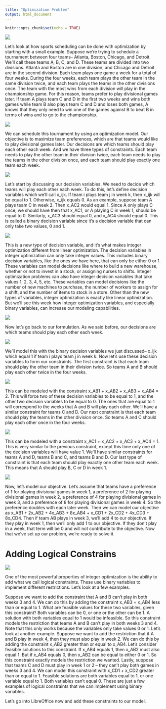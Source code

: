 ```yaml
---
title: "Optimization Problem"
output: html_document
---
```


```r
knitr::opts_chunk$set(echo = TRUE)
```

![](img/1-SchedulingTournament.png)

Let's look at how sports scheduling can be done with optimization by starting with a small example. Suppose we're trying to schedule a tournament between four teams-- Atlanta, Boston, Chicago, and Detroit. We'll call these teams A, B, C, and D. These teams are divided into two divisions. Atlanta and Boston are in one division, and Chicago and Detroit are in the second division. Each team plays one game a week for a total of four weeks. During the four weeks, each team plays the other team in the same division twice, and each team plays the teams in the other divisions once. The team with the most wins from each division will play in the championship game. For this reason, teams prefer to play divisional games later. If team A plays team C and D in the first two weeks and wins both games while team B also plays team C and D and loses both games, A knows that they only need to win one of the games against B to beat B in terms of wins and to go to the championship.  
  
![](img/2-AnOptimizationApproach.png)  
  
We can schedule this tournament by using an optimization model. Our objective is to maximize team preferences, which are that teams would like to play divisional games later. Our decisions are which teams should play each other each week. And we have three types of constraints. Each team needs to play the other team in their division twice, each team needs to play the teams in the other division once, and each team should play exactly one team each week.  
  
![](img/3-DecisionVariables.png)  

Let's start by discussing our decision variables. We need to decide which teams will play each other each week. To do this, let's define decision variables which we'll call x_ijk. If team i plays team j in week k, then x_ijk will be equal to 1. Otherwise, x_ijk equals 0. As an example, suppose team A plays team C in week 2. Then x_AC2 would equal 1. Since A only plays C once, we should have then that x_AC1, or A playing C in week 1, should be equal to 0. Similarly, x_AC3 should equal 0, and x_AC4 should equal 0. This is called a binary decision variable since it's a decision variable that
can only take two values, 0 and 1.  
  
![](img/4-IntegerOptimization.png)  
  
This is a new type of decision variable, and it's what makes integer optimization different from linear optimization. The decision variables in integer optimization can only take integer values. This includes binary decision variables, like the ones we have here, that can only be either 0 or 1. These variables can model decisions like where to build a new warehouse, whether or not to invest in a stock, or assigning nurses to shifts. Integer optimization problems can also have integer decision variables that take values 1, 2, 3, 4, 5, etc. These variables can model decisions like the number of new machines to purchase, the number of workers to assign for a shift, and the number of items to stock in a store. Other than the new types of variables, integer optimization is exactly like linear optimization. But we'll see this week how integer optimization variables, and especially binary variables, can increase our modeling capabilities.  
  
![](img/5-TheFormulation.png)  
  
Now let's go back to our formulation. As we said before, our decisions are which teams should play each other each week.  

![](img/6-TheFormulation2.png)  
  
We'll model this with the binary decision variables we just discussed-- x_ijk which equal 1 if team i plays team j in week k. Now let's use these decision variables to form our constraints. The first constraint is that each team should play the other team in their division twice. So teams A and B should play each other twice in the four weeks.  
  
![](img/7-TheFormulation3.png)
  
This can be modeled with the constraint x_AB1 + x_AB2 + x_AB3 + x_AB4 = 2. This will force two of these decision variables to be equal to 1, and the other two decision variables to be equal to 0. The ones that are equal to 1 will correspond to the weeks that A and B will play each other. We'll have a similar constraint for teams C and D. Our next constraint is that each team should play the teams in the other division once. So teams A and C should play each other once in the four weeks.  
  
![](img/8-TheFormulation4.png)

This can be modeled with a constraint x_AC1 + x_AC2 + x_AC3 + x_AC4 = 1. This is very similar to the previous constraint, except this time only one of the decision variables will have value 1. We'll have similar constraints for teams A and D, teams B and C, and teams B and D. Our last type of constraint is that each team should play exactly one other team each week. This means that A should play B, C or D in week 1.  
  
![](img/10-TheFormulation6.png)

Now, let's model our objective. Let's assume that teams have a preference of 1 for playing divisional games in week 1, a preference of 2 for playing divisional games in week 2, a preference of 4 for playing divisional games in week 3, and a preference of 8 for playing divisional games in week 4.
So the preference doubles with each later week. Then we can model our objective as x_AB1 + 2x_AB2 + 4x_AB3 + 8x_AB4 + x_CD1 + 2x_CD2 + 4x_CD3 + 8x_CD4.
Then if team AB plays in week 3, we'll add 4 to our objective. If they play in week 1, then we'll only add 1 to our objective. If they don't play in a week, that term will be 0 and will not contribute to the objective. Now that we've set up our problem, we're ready to solve it.  

# Adding Logical Constrains  
  
![](img/1-AddingLogicalConstraints.png)

One of the most powerful properties of integer optimization is the ability to add what we call logical constraints. These use binary variables to implement different restrictions. Let's look at a few examples.  
  
Suppose we want to add the constraint that A and B can't play in both weeks 3 and 4. We can do this by adding the constraint x_AB3 + x_AB4 less than or equal to 1. What are feasible values for these two variables, given this constraint? Both variables can be 0, or one or the other can be 1. A solution with both variables equal to 1 would be infeasible. So this constraint models the restriction that teams A and B can't play in both weeks 3 and 4. Note that this only works because the variables only take values 0 or 1. Let's look at another example. Suppose we want to add the restriction that if A and B play in week 4, then they must also play in week 2. We can do this by adding the constraint x_AB2 greater than or equal to x_AB4. Let's consider feasible solutions to this constraint. If x_AB4 equals 1, then x_AB2 must also equal 1. But if x_AB4 equals 0, then x_AB2 can be equal to either 0 or 1. So this constraint exactly models the restriction we wanted. Lastly, suppose that teams C and D must play in week 1 or 2 -- they can't play both games in weeks 3 and 4. We can model this constraint with x_CD1 + x_CD2 greater than or equal to 1. Feasible solutions are both variables equal to 1,
or one variable equal to 1. Both variables can't equal 0. These are just a few examples of logical constraints that we can implement using binary variables.  
  
Let's go into LibreOffice now and add these constraints to our model.  
  
  

  